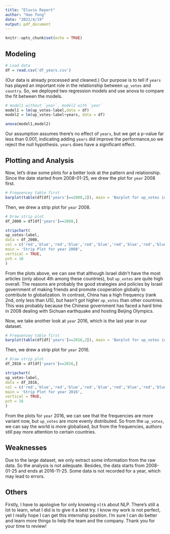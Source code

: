 ---
title: "Eluvio Report"
author: "Hao Tong"
date: "2021/4/19"
output: pdf_document
---

```{r setup, include=FALSE}
knitr::opts_chunk$set(echo = TRUE)
```
## Modeling
```{r load data, echo=FALSE}
# Load data
df = read.csv('df_years.csv')
```
(Our data is already processed and cleaned.)
\newline
\newline
Our purpose is to tell if `years` has played an important role in the relationship between `up_votes` and `country`. So, we deployed two regression models and use anova to compare the fit between the models.

```{r model comparison, echo=TRUE}
# model1 without `year`, model2 with `year`
model1 = lm(up_votes~label,data = df)
model2 = lm(up_votes~label+years, data = df)

anova(model1,model2)
```


Our assumption assumes there's no effect of `years`, but we get a p-value far less than 0.001, indicating adding `years` did improve the performance,so we reject the null hypothesis. `years` does have a significant effect.

\pagebreak


## Plotting and Analysis


Now, let's draw some plots for a better look at the pattern and relationship.
Since the date started from 2008-01-25, we drew the plot for `year` 2008 first.

```{r fig1, fig.height = 3.5, fig.width = 10, fig.align='center', echo=FALSE}
# Frequencey table first
barplot(table(df[df['years']==2008,2]), main = 'Barplot for up_votes in 2008')
```


Then, we drew a strip plot for `year` 2008.

```{r fig2, fig.height = 5, fig.width = 10, fig.align='center', echo=FALSE}
# Draw strip plot
df_2008 = df[df['years']==2008,]

stripchart(
up_votes~label,
data = df_2008,
col = c('red','blue','red','blue','red','blue','red','blue','red','blue'),
main = 'Strip Plot for year 2008',
vertical = TRUE,
pch = 16
)
```

From the plots above, we can see that although Israel didn't have the most articles (only about 4th among these countries), but `up_votes` are quite high overall. The reasons are probably the good strategies and policies by Israel government of making friends and promote cooperation globally to contribute to globalization. In contrast, China has a high frequency (rank 2nd, only less than US), but hasn't got higher `up_votes` than other countries. This was probably because the Chinese government has faced a hard time in 2008 dealing with Sichuan earthquake and hosting Beijing Olympics.

\pagebreak

Now, we take another look at `year` 2016, which is the last year in our dataset.


```{r fig3, fig.height = 3.5, fig.width = 10, fig.align='center', echo=FALSE}
# Frequencey table first
barplot(table(df[df['years']==2016,2]), main = 'Barplot for up_votes in 2016')
```

Then, we drew a strip plot for `year` 2016.

```{r fig4, fig.height = 5, fig.width = 10, fig.align='center', echo=FALSE}
# Draw strip plot
df_2016 = df[df['years']==2016,]

stripchart(
up_votes~label,
data = df_2016,
col = c('red','blue','red','blue','red','blue','red','blue','red','blue'),
main = 'Strip Plot for year 2016',
vertical = TRUE,
pch = 16
)
```

From the plots for `year` 2016, we can see that the frequencies are more variant now, but `up_votes` are more evenly distributed. So from the `up_votes`, we can say the world is more globalised, but from the frequencies, authors still pay more attention to certain countries.

## Weaknesses
Due to the large dataset, we only extract some information from the raw data. So the analysis is not adequate.
Besides, the data starts from 2008-01-25 and ends at 2016-11-25. Some data is not recorded for a year, which may lead to errors.

\pagebreak

## Others
Firstly, I have to apologive for only knowing `nltk` about NLP. There's still a lot to learn, what I did is to give it a best try.
\newline
\newline
I know my work is not perfect, yet I really hope I can get this internship position. I'm sure I can do better and learn more things to help the team and the company.
\newline
\newline
Thank you for your time to review!
